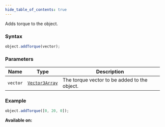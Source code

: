 ```yaml
---
hide_table_of_contents: true
---
```



Adds torque to the object.

### Syntax

```js
object.addTorque(vector);
```

### Parameters

| Name     | Type                                      | Description                                  |
| -------- | ----------------------------------------- | -------------------------------------------- |
| `vector` | [`Vector3Array`](/sdk/types/Vector3Array) | The torque vector to be added to the object. |

### Example

```js
object.addTorque([0, 20, 0]);
```

**Available on:** <ClientTag /> <ServerTag />
